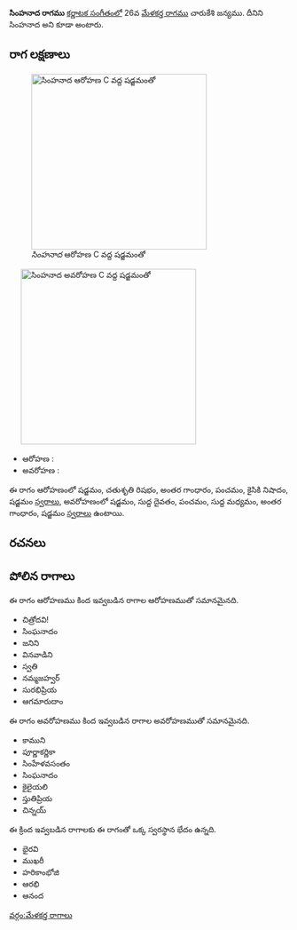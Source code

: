 {{Infobox ragam
	| name          	= సింహనాద
	| synonym	    	= సింహనాద
	| mela          	= 
	| chakra        	= 
	| janaka        	= 
	| type          	= ఔదవ
	| arohanam      	= {{svaraC|S|R2|G3|P|N2|S'}} 
	| avarohanam    	= {{svaraC|S'|D1|P|M1|G3|S}}
	| jeeva         	=
	| chhaya        	=
	| nyasa         	=
	| vishesha      	= 
	| equivalent  		= 
}}
{{కర్ణాటక సంగీత రాగాలు}}
'''సింహనాద రాగము''' [[కర్ణాటక సంగీతం]]లో 26వ [[మేళకర్త రాగము]] చారుకేశి జన్యము. దీనిని సింహనాద అని కూడా అంటారు.


==రాగ లక్షణాలు==
[[Image:simhanada_ar_kb2wiki.png|thumb|right|316px|''సింహనాద'' ఆరోహణ C వద్ద షడ్జమంతో]]
	[[Image:simhanada_av_kb2wiki.png|thumb|right|316px|''సింహనాద'' అవరోహణ C వద్ద షడ్జమంతో]]

* ఆరోహణ : {{svaraC|S|R2|G3|P|N2|S'}} 
* అవరోహణ : {{svaraC|S'|D1|P|M1|G3|S}}

ఈ రాగం ఆరోహణంలో షడ్జమం, చతుశృతి రిషభం, అంతర గాంధారం, పంచమం, కైసికి నిషాదం, షడ్జమం [[స్వరాలు]], అవరోహణంలో షడ్జమం, సుద్ద దైవతం, పంచమం, సుద్ద మధ్యమం, అంతర గాంధారం, షడ్జమం [[స్వరాలు]] ఉంటాయి.

==రచనలు==



==పోలిన రాగాలు==
ఈ రాగం ఆరోహణము కింద ఇవ్వబడిన రాగాల ఆరోహణముతో సమానమైనది.
* చిత్రోదవి!
* సింఘనాదం
* జనిని
*  వినవాడిని
* స్వతి
* నమ్మజహ్వర్
* సురభిప్రియ
* ఆగమారుదాం

ఈ రాగం అవరోహణము కింద ఇవ్వబడిన రాగాల అవరోహణముతో సమానమైనది.
* కాముని
* పూర్ణాకర్ణికా
* సింహేళవసంతం
* సింఘనాదం
* కైలైయలి
* స్తుతిప్రియ
* చిన్నయ్

ఈ క్రింద ఇవ్వబడిన రాగాలకు ఈ రాగంతో ఒక్క స్వరస్థాన భేదం ఉన్నది.
* భైరవి
* ముఖరీ
* హరికాంభోజి
* ఆరభి
* ఆనంద



[[వర్గం:మేళకర్త రాగాలు]]